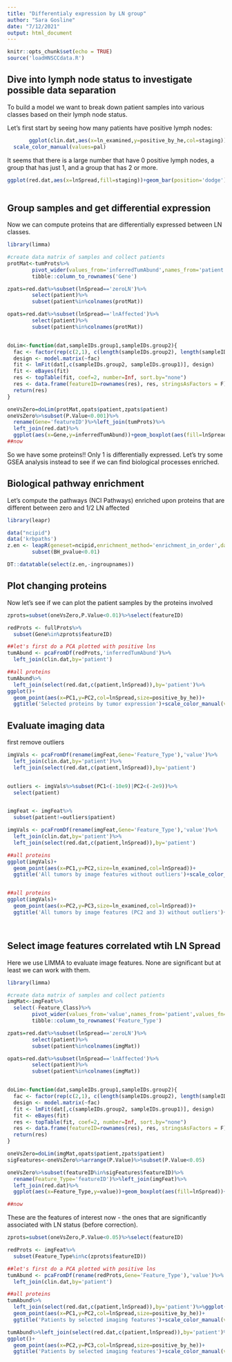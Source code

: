 ```yaml
---
title: "Differentialy expression by LN group"
author: "Sara Gosline"
date: "7/12/2021"
output: html_document
---
```


```r
knitr::opts_chunk$set(echo = TRUE)
source('loadHNSCCdata.R')
```


## Dive into lymph node status to investigate possible data separation

To build a model we want to break down patient samples into various classes based on their lymph node status. 

Let's first start by seeing how many patients have positive lymph nodes:

```r
       ggplot(clin.dat,aes(x=ln_examined,y=positive_by_he,col=staging))+geom_point()+
  scale_color_manual(values=pal)
```
       
It seems that there is a large number that have 0 positive lymph nodes, a group that has just 1, and a group that has 2 or more.
```r

ggplot(red.dat,aes(x=lnSpread,fill=staging))+geom_bar(position='dodge')+scale_fill_manual(values=pal)
    
```

## Group samples and get differential expression

Now we can compute proteins that are differentially expressed between LN classes.

```r
library(limma)

#create data matrix of samples and collect patients
protMat<-tumProts%>%
        pivot_wider(values_from='inferredTumAbund',names_from='patient')%>%
        tibble::column_to_rownames('Gene')

zpats=red.dat%>%subset(lnSpread=='zeroLN')%>%
        select(patient)%>%
        subset(patient%in%colnames(protMat))

opats=red.dat%>%subset(lnSpread=='lnAffected')%>%
        select(patient)%>%
        subset(patient%in%colnames(protMat))


doLim<-function(dat,sampleIDs.group1,sampleIDs.group2){
  fac <- factor(rep(c(2,1), c(length(sampleIDs.group2), length(sampleIDs.group1))))
  design <- model.matrix(~fac)
  fit <- lmFit(dat[,c(sampleIDs.group2, sampleIDs.group1)], design)
  fit <- eBayes(fit)
  res <- topTable(fit, coef=2, number=Inf, sort.by="none")
  res <- data.frame(featureID=rownames(res), res, stringsAsFactors = F)
  return(res)
}

oneVsZero=doLim(protMat,opats$patient,zpats$patient)
oneVsZero%>%subset(P.Value<0.001)%>%
  rename(Gene='featureID')%>%left_join(tumProts)%>%
  left_join(red.dat)%>%
  ggplot(aes(x=Gene,y=inferredTumAbund))+geom_boxplot(aes(fill=lnSpread))+scale_x_discrete(guide = guide_axis(angle = 90))+ggtitle('Proteins somewhat differentially expressed at p<0.001')+scale_fill_manual(values=pal)
##now 
```

So we have some proteins!! Only 1 is differentially expressed. Let's try some GSEA analysis instead to see if we can find biological processes enriched.

## Biological pathway enrichment

Let's compute the pathways (NCI Pathways) enriched upon proteins that are different between zero and 1/2 LN affected

```r
library(leapr)

data("ncipid")
data('krbpaths')
z.en <- leapR(geneset=ncipid,enrichment_method='enrichment_in_order',datamatrix=oneVsZero,primary_columns='logFC')%>%
        subset(BH_pvalue<0.01)

DT::datatable(select(z.en,-ingroupnames))

```

## Plot changing proteins

Now let's see if we can plot the patient samples by the proteins involved


```r
zprots=subset(oneVsZero,P.Value<0.01)%>%select(featureID)

redProts <- fullProts%>%
  subset(Gene%in%zprots$featureID)

##let's first do a PCA plotted with positive lns
tumAbund <- pcaFromDf(redProts,'inferredTumAbund')%>%
  left_join(clin.dat,by='patient')

##all proteins
tumAbund%>%
  left_join(select(red.dat,c(patient,lnSpread)),by='patient')%>%
ggplot()+
  geom_point(aes(x=PC1,y=PC2,col=lnSpread,size=positive_by_he))+
  ggtitle('Selected proteins by tumor expression')+scale_color_manual(values=pal)

```

## Evaluate imaging data

first remove outliers

```r

imgVals <- pcaFromDf(rename(imgFeat,Gene='Feature_Type'),'value')%>%
  left_join(clin.dat,by='patient')%>%
  left_join(select(red.dat,c(patient,lnSpread)),by='patient')


outliers <- imgVals%>%subset(PC1<(-10e9)|PC2<(-2e9))%>%
  select(patient)


imgFeat <- imgFeat%>%
  subset(patient!=outliers$patient)

imgVals <- pcaFromDf(rename(imgFeat,Gene='Feature_Type'),'value')%>%
  left_join(clin.dat,by='patient')%>%
  left_join(select(red.dat,c(patient,lnSpread)),by='patient')

##all proteins
ggplot(imgVals)+
  geom_point(aes(x=PC1,y=PC2,size=ln_examined,col=lnSpread))+
  ggtitle('All tumors by image features without outliers')+scale_color_manual(values=pal)


##all proteins
ggplot(imgVals)+
  geom_point(aes(x=PC2,y=PC3,size=ln_examined,col=lnSpread))+
  ggtitle('All tumors by image features (PC2 and 3) without outliers')+scale_color_manual(values=pal)




```

## Select image features correlated wtih LN Spread
Here we use LIMMA to evaluate image features. None are significant but at least we can work with them.

```r
library(limma)

#create data matrix of samples and collect patients
imgMat<-imgFeat%>%
  select(-Feature_Class)%>%
        pivot_wider(values_from='value',names_from='patient',values_fn=(value=mean))%>%
        tibble::column_to_rownames('Feature_Type')

zpats=red.dat%>%subset(lnSpread=='zeroLN')%>%
        select(patient)%>%
        subset(patient%in%colnames(imgMat))

opats=red.dat%>%subset(lnSpread=='lnAffected')%>%
        select(patient)%>%
        subset(patient%in%colnames(imgMat))


doLim<-function(dat,sampleIDs.group1,sampleIDs.group2){
  fac <- factor(rep(c(2,1), c(length(sampleIDs.group2), length(sampleIDs.group1))))
  design <- model.matrix(~fac)
  fit <- lmFit(dat[,c(sampleIDs.group2, sampleIDs.group1)], design)
  fit <- eBayes(fit)
  res <- topTable(fit, coef=2, number=Inf, sort.by="none")
  res <- data.frame(featureID=rownames(res), res, stringsAsFactors = F)
  return(res)
}

oneVsZero=doLim(imgMat,opats$patient,zpats$patient)
sigFeatures<-oneVsZero%>%arrange(P.Value)%>%subset(P.Value<0.05)

oneVsZero%>%subset(featureID%in%sigFeatures$featureID)%>%
  rename(Feature_Type='featureID')%>%left_join(imgFeat)%>%
  left_join(red.dat)%>%
  ggplot(aes(x=Feature_Type,y=value))+geom_boxplot(aes(fill=lnSpread))+scale_x_discrete(guide = guide_axis(angle = 90))+scale_y_log10()+ggtitle('Image features somewhat differentially expressed at p<0.05')+scale_fill_manual(values=pal)

##now 
```
These are the features of interest now - the ones that are significantly associated with LN status (before correction).

```r
zprots=subset(oneVsZero,P.Value<0.05)%>%select(featureID)

redProts <- imgFeat%>%
  subset(Feature_Type%in%c(zprots$featureID))

##let's first do a PCA plotted with positive lns
tumAbund <- pcaFromDf(rename(redProts,Gene='Feature_Type'),'value')%>%
  left_join(clin.dat,by='patient')

##all proteins
tumAbund%>%
  left_join(select(red.dat,c(patient,lnSpread)),by='patient')%>%ggplot()+
  geom_point(aes(x=PC1,y=PC2,col=lnSpread,size=positive_by_he))+
  ggtitle('Patients by selected imaging features')+scale_color_manual(values=pal)

tumAbund%>%left_join(select(red.dat,c(patient,lnSpread)),by='patient')%>%
ggplot()+
  geom_point(aes(x=PC2,y=PC3,col=lnSpread,size=positive_by_he))+
  ggtitle('Patients by selected imaging features')+scale_color_manual(values=pal)

```